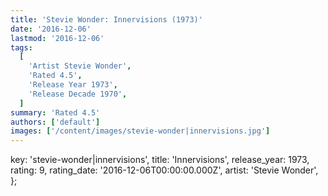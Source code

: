 ```yaml
---
title: 'Stevie Wonder: Innervisions (1973)'
date: '2016-12-06'
lastmod: '2016-12-06'
tags:
  [
    'Artist Stevie Wonder',
    'Rated 4.5',
    'Release Year 1973',
    'Release Decade 1970',
  ]
summary: 'Rated 4.5'
authors: ['default']
images: ['/content/images/stevie-wonder|innervisions.jpg']
---
```


  key: 'stevie-wonder|innervisions',
  title: 'Innervisions',
  release_year: 1973,
  rating: 9,
  rating_date: '2016-12-06T00:00:00.000Z',
  artist: 'Stevie Wonder',
};

<MusicRating data={data} />
